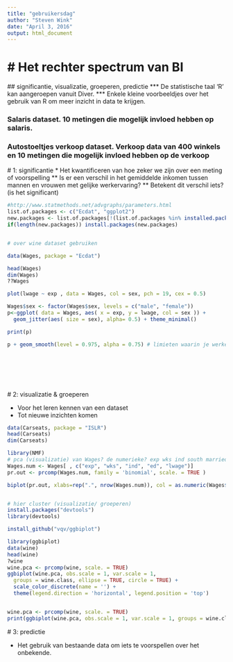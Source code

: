 ```yaml
---
title: "gebruikersdag"
author: "Steven Wink"
date: "April 3, 2016"
output: html_document
---
```


# Het rechter spectrum van BI
==============================
 ## significantie, visualizatie,  groeperen, predictie 
 *** De statistische taal 'R' kan aangeroepen vanuit Diver.
 *** Enkele kleine voorbeeldjes over het gebruik van R om meer inzicht in data te krijgen. 

### Salaris dataset. 10 metingen die mogelijk invloed hebben op salaris.
### Autostoeltjes verkoop dataset. Verkoop data van 400 winkels en 10 metingen die mogelijk invloed hebben op de verkoop


 # 1: significantie
 * Het kwantificeren van hoe zeker we zijn over een meting of voorspelling
 ** Is er een verschil in het gemiddelde inkomen tussen mannen en vrouwen met gelijke werkervaring?
 ** Betekent dit verschil iets? (is het significant)
 
 

```r
#http://www.statmethods.net/advgraphs/parameters.html
list.of.packages <- c("Ecdat", "ggplot2")
new.packages <- list.of.packages[!(list.of.packages %in% installed.packages()[,"Package"])]
if(length(new.packages)) install.packages(new.packages)


# over wine dataset gebruiken

data(Wages, package = "Ecdat")

head(Wages)
dim(Wages)
??Wages

plot(lwage ~ exp , data = Wages, col = sex, pch = 19, cex = 0.5)

Wages$sex <- factor(Wages$sex, levels = c("male", "female"))
p<-ggplot( data = Wages, aes( x = exp, y = lwage, col = sex )) + 
  geom_jitter(aes( size = sex), alpha= 0.5) + theme_minimal()

print(p)

p + geom_smooth(level = 0.975, alpha = 0.75) # limieten waarin je werkelijke gemiddelde 0.975 keer in zit.








```


 


 # 2: visualizatie & groeperen
  
  * Voor het leren kennen van een dataset 
  * Tot nieuwe inzichten komen
  
```r
data(Carseats, package = "ISLR")
head(Carseats)
dim(Carseats)

library(NMF)
# pca (visualizatie) van Wages? de numerieke? exp wks ind south married sex etc etc allemaal binair 
Wages.num <- Wages[ , c("exp", "wks", "ind", "ed", "lwage")]
pr.out <- prcomp(Wages.num, family = 'binomial', scale. = TRUE )

biplot(pr.out, xlabs=rep(".", nrow(Wages.num)), col = as.numeric(Wages$sex), cex = 2)


# hier cluster (visualizatie/ groeperen)
install.packages("devtools")
library(devtools)

install_github("vqv/ggbiplot")

library(ggbiplot)
data(wine)
head(wine)
?wine
wine.pca <- prcomp(wine, scale. = TRUE)
ggbiplot(wine.pca, obs.scale = 1, var.scale = 1,
  groups = wine.class, ellipse = TRUE, circle = TRUE) +
  scale_color_discrete(name = '') +
  theme(legend.direction = 'horizontal', legend.position = 'top')


wine.pca <- prcomp(wine, scale. = TRUE)
print(ggbiplot(wine.pca, obs.scale = 1, var.scale = 1, groups = wine.class, ellipse = TRUE, circle = TRUE))


```


 # 3: predictie
 
  * Het gebruik van bestaande data om iets te voorspellen over het onbekende.
  
```r
  
  
```  
  
  
  
